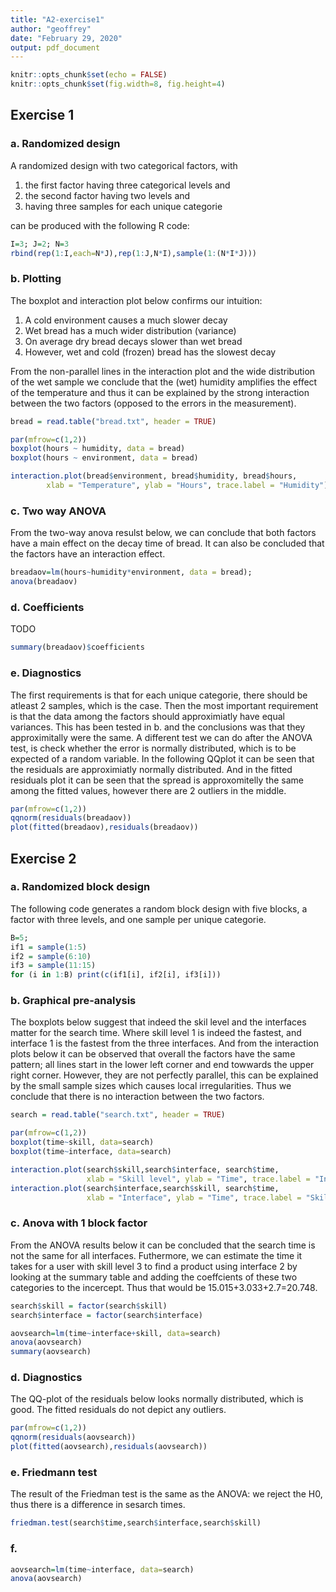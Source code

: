 ```yaml
---
title: "A2-exercise1"
author: "geoffrey"
date: "February 29, 2020"
output: pdf_document
---
```


```r
knitr::opts_chunk$set(echo = FALSE)
knitr::opts_chunk$set(fig.width=8, fig.height=4) 
```

## Exercise 1
### a. Randomized design
A randomized design with two categorical factors, with 

1. the first factor having three categorical levels and
2. the second factor having two levels and
3. having three samples for each unique categorie

can be produced with the following R code:
``` r
I=3; J=2; N=3
rbind(rep(1:I,each=N*J),rep(1:J,N*I),sample(1:(N*I*J)))
```

### b. Plotting
The boxplot and interaction plot below confirms our intuition:

1. A cold environment causes a much slower decay
2. Wet bread has a much wider distribution (variance)
3. On average dry bread decays slower than wet bread
4. However, wet and cold (frozen) bread has the slowest decay

From the non-parallel lines in the interaction plot and the wide distribution of the wet sample we conclude that the (wet) humidity amplifies the effect of the temperature and thus it can be explained by the strong interaction between the two factors (opposed to the errors in the measurement).

```r
bread = read.table("bread.txt", header = TRUE)

par(mfrow=c(1,2))
boxplot(hours ~ humidity, data = bread)
boxplot(hours ~ environment, data = bread)
```

```r
  
interaction.plot(bread$environment, bread$humidity, bread$hours,
        xlab = "Temperature", ylab = "Hours", trace.label = "Humidity")
```

### c. Two way ANOVA
From the two-way anova resulst below, we can conclude that both factors have a main effect on the decay time of bread. It can also be concluded that the factors have an interaction effect.
```r
breadaov=lm(hours~humidity*environment, data = bread); 
anova(breadaov)
```

### d. Coefficients
TODO
```r
summary(breadaov)$coefficients
```

### e. Diagnostics
The first requirements is that for each unique categorie, there should be atleast 2 samples, which is the case. Then the most important requirement is that the data among the factors should approximiatly have equal variances. This has been tested in b. and the conclusions was that they approximitally were the same. A different test we can do after the ANOVA test, is check whether the error is normally distributed, which is to be expected of a random variable. In the following QQplot it can be seen that the residuals are approximiatly normally distributed. And in the fitted residuals plot it can be seen that the spread is approxomitelly the same among the fitted values, however there are 2 outliers in the middle. 

```r
par(mfrow=c(1,2))
qqnorm(residuals(breadaov))
plot(fitted(breadaov),residuals(breadaov))
```


## Exercise 2
### a. Randomized block design
The following code generates a random block design with five blocks, a factor with three levels, and one sample per unique categorie.

```r
B=5;
if1 = sample(1:5)
if2 = sample(6:10)
if3 = sample(11:15)
for (i in 1:B) print(c(if1[i], if2[i], if3[i]))
```

### b. Graphical pre-analysis
The boxplots below suggest that indeed the skil level and the interfaces matter for the search time. Where skill level 1 is indeed the fastest, and interface 1 is the fastest from the three interfaces.
And from the interaction plots below it can be observed that overall the factors have the same pattern; all lines start in the lower left corner and end towwards the upper right corner. However, they are not perfectly parallel, this can be explained by the small sample sizes which causes local irregularities. Thus we conclude that there is no interaction between the two factors. 

```r
search = read.table("search.txt", header = TRUE)

par(mfrow=c(1,2))
boxplot(time~skill, data=search)
boxplot(time~interface, data=search)

interaction.plot(search$skill,search$interface, search$time,
                 xlab = "Skill level", ylab = "Time", trace.label = "Interface")
interaction.plot(search$interface,search$skill, search$time,
                 xlab = "Interface", ylab = "Time", trace.label = "Skill level")

```

### c. Anova with 1 block factor
From the ANOVA results below it can be concluded that the search time is not the same for all interfaces. Futhermore, we can estimate the time it takes for a user with skill level 3 to find a product using interface 2 by looking at the summary table and adding the coeffcients of these two categories to the incercept. Thus that would be 15.015+3.033+2.7=20.748.

```r
search$skill = factor(search$skill)
search$interface = factor(search$interface)

aovsearch=lm(time~interface+skill, data=search)
anova(aovsearch)
summary(aovsearch)
```


### d. Diagnostics
The QQ-plot of the residuals below looks normally distributed, which is good. The fitted residuals do not depict any outliers. 

```r
par(mfrow=c(1,2))
qqnorm(residuals(aovsearch))
plot(fitted(aovsearch),residuals(aovsearch))
```

### e. Friedmann test
The result of the Friedman test is the same as the ANOVA: we reject the H0, thus there is a difference in sesarch times.

```r
friedman.test(search$time,search$interface,search$skill)
```

### f. 

```r

aovsearch=lm(time~interface, data=search)
anova(aovsearch)

```
